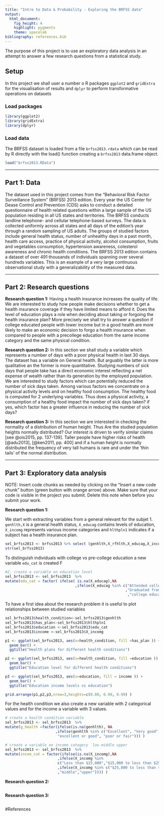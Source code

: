```yaml
---
title: "Intro to Data & Probability - Exploring the BRFSS data"
output: 
  html_document: 
    fig_height: 4
    highlight: pygments
    theme: spacelab
bibliography: references.bib
---
```

<div id="intro">
The purpose of this project is to use an exploratory data analysis in an attempt to answer a few research questions from  a statistical study.
</div>


## Setup
In this project we shall user a number o R packages `ggplot2` and `gridExtra` for the visualisation of results and `dplyr` to perform transformative operations on datasets 

### Load packages

```r
library(ggplot2)
library(gridExtra)
library(dplyr)
```

### Load data
The BRFSS dataset is loaded from a file `brfss2013.rdata` which can be read by R directly with the load() function creating a `brfss2013` data.frame object. 

```r
load("brfss2013.RData")
```


* * *

## Part 1: Data
The dataset used in this project comes from the "Behavioral Risk Factor Surveillance System" (BRFSS) 2013 edition. Every year the US Center for Dease Control and Prevention (CDS) asks to conduct a detailed questionnaire of health related questions within a large sample of the US population residing in all US states and territories. The BRFSS conducts landline telephone- and cellular telephone-based surveys. The data is collected uniformly across all states and all days of the edition's year through a random sampling of US adults. 
The groups of studied factors include general health status, number of unhealthy days in a past month, health care access, practice of physical activity, alcohol consumption, fruits and vegetables consumption, hypertension awareness, colesterol awareness and chronic health conditions.
The  BRFSS 2013 edition  contains a dataset of over 491 thousands of individuals spanning over several hundreds variables. This is an example of a very large continuous observational study with a generalizability of the measured data.


* * *

## Part 2: Research questions

**Research question 1:**
Having a health insurance increases the quality of life. We are interested to study how people make decisions whether to get a health insurance coverage if they have limited means to afford it. 
Does the level of education plays a role when deciding about taking or forgoing the health insurance plan? 
More precisely we shall try to answer a question if college educated people with lower income but in a good health are more likely to make an economic decision to forgo a health insurance when compared to people with a precollege education from the same income category and the same physical condition.

**Research question 2:**
In this section we shall study a variable which represents a number of days with a poor physical health  in last 30 days. The dataset has  a variable on General health. But arguably the latter is more qualitative an  the former is more quantitative. Studying numbers of sick days that people take  has a direct economic interest reflecting a net expense of wealth rather than its generation by the employed population. We are interested to study factors which can potentially reduced the number of sick days taken. Among various factors we concentrate on  a physical activity levels and  on healthy food consumption. The healthy food is computed for 2 underlying variables. 
Thus does a physical activity, a consumption of a healthy food impact the number of sick days taken? if yes, which factor has a greater influence in reducing the number of sick days?

**Research question 3:**
In this section we are interested in checking the normality of a distribution of human height.
Thus Are the studied population heights normally distributed? Our interest is driven to verify similar claims [see @ois2015, pp. 137-139]. Taller people have higher risks of health [@adu2013], [@ken2011, pp. 400] and if a human height is normally distributed the frequency of very tall humans is rare and under the 'thin tails' of the normal distribution.

* * *

## Part 3: Exploratory data analysis

NOTE: Insert code chunks as needed by clicking on the "Insert a new code chunk" 
button (green button with orange arrow) above. Make sure that your code is visible
in the project you submit. Delete this note when before you submit your work.


**Research question 1:**

We start with  extracting variables from a general relevant for the subjet 1. 
`genhlth,X` is a general health status, `X_educag` contains levels of education, `X_incomg` represents various income categories and  `hlthpln1` indicates if a subject has a health insurance plan.

```r
sel_brfss2013 <- brfss2013 %>% select (genhlth,X_rfhlth,X_educag,X_incomg,hlthpln1)
str(sel_brfss2013)
```

To distinguish individuals with college vs pre-college education a new variable `edu_cat` is created
F
```r

#2. create a variable on education level
sel_brfss2013 <- sel_brfss2013  %>%
mutate(edu_cat = factor( ifelse( is.na(X_educag),NA
								,ifelse(X_educag %in% c("Attended college or technical school"
													   ,"Graduated from college or technical school")
														,"college education","pre-college education"))) )

```

To have a first idea about the research problem it is useful to plot relationships between studied variables

```r
sel_brfss2013$health_condition<-sel_brfss2013$genhlth
sel_brfss2013$has_plan<-sel_brfss2013$hlthpln1
sel_brfss2013$education <-sel_brfss2013$edu_cat
sel_brfss2013$income <-sel_brfss2013$X_incomg

p1 <- ggplot(sel_brfss2013, aes(x=health_condition, fill =has_plan )) +
  geom_bar() +
  ggtitle("Health plans for different health conditions") 

p2 <- ggplot(sel_brfss2013, aes(x=health_condition, fill =education )) +
  geom_bar() +
  ggtitle("Education level for different health conditions") 

p3 <- ggplot(sel_brfss2013, aes(x=education, fill = income )) +
  geom_bar() +
  ggtitle("Education income levels vs education") 

grid.arrange(p1,p2,p3,nrow=3,heights=c(0.80, 0.99, 0.99) )

```

For the health condition we also create a new variable with 2 categorical values and for the income a variable with 3 values. 

```r
# create a health condition variable 
sel_brfss2013 <- sel_brfss2013  %>%
mutate(g_health =factor(ifelse(is.na(genhlth), NA
                       ,ifelse(genhlth %in% c("Excellent", "Very good", "Good"),
                        "excellent or good", "poor or fair"))) )

# create a variable on income category  low middle upper
sel_brfss2013 <- sel_brfss2013  %>%
mutate(incom_cat = factor(ifelse(is.na(X_incomg),NA
						,ifelse(X_incomg %in% 
                        c("Less than $15,000","$15,000 to less than $25,000"),"low"
                        ,ifelse(X_incomg %in% c("$25,000 to less than $35,000","$35,000 to less than $50,000")
						,"middle","upper")))) )
```


**Research question 2:**

```r

```



**Research question 3:**

```r

```
#References

